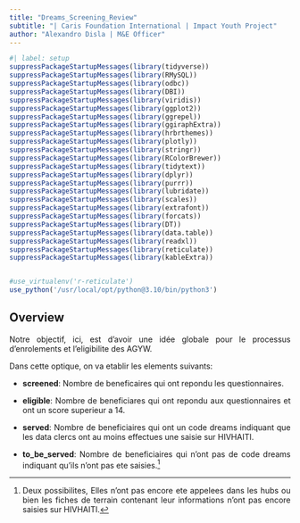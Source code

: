 ```yaml
---
title: "Dreams_Screening_Review"
subtitle: "| Caris Foundation International | Impact Youth Project"
author: "Alexandro Disla | M&E Officer"
---
```


<style>
body{
  text-align: justify
}
</style>

```r
#| label: setup
suppressPackageStartupMessages(library(tidyverse))
suppressPackageStartupMessages(library(RMySQL))
suppressPackageStartupMessages(library(odbc))
suppressPackageStartupMessages(library(DBI))
suppressPackageStartupMessages(library(viridis))
suppressPackageStartupMessages(library(ggplot2))
suppressPackageStartupMessages(library(ggrepel))
suppressPackageStartupMessages(library(ggiraphExtra))
suppressPackageStartupMessages(library(hrbrthemes))
suppressPackageStartupMessages(library(plotly))
suppressPackageStartupMessages(library(stringr))
suppressPackageStartupMessages(library(RColorBrewer))
suppressPackageStartupMessages(library(tidytext))
suppressPackageStartupMessages(library(dplyr))
suppressPackageStartupMessages(library(purrr))
suppressPackageStartupMessages(library(lubridate))
suppressPackageStartupMessages(library(scales))
suppressPackageStartupMessages(library(extrafont))
suppressPackageStartupMessages(library(forcats))
suppressPackageStartupMessages(library(DT))
suppressPackageStartupMessages(library(data.table))
suppressPackageStartupMessages(library(readxl))
suppressPackageStartupMessages(library(reticulate))
suppressPackageStartupMessages(library(kableExtra))


#use_virtualenv('r-reticulate')
use_python('/usr/local/opt/python@3.10/bin/python3')

```







## Overview

Notre objectif, ici, est d'avoir une idée globale pour le processus d'enrolements et l'eligibilite des AGYW.

Dans cette optique, on va etablir les elements suivants:

- **screened**: Nombre de beneficaires qui ont repondu les questionnaires.

- **eligible**: Nombre de beneficiares qui ont repondu aux questionnaires et ont un score superieur a 14.

- **served**: Nombre de beneficiaires qui ont un code dreams indiquant que les data clercs ont au moins effectues une saisie sur HIVHAITI.

- **to_be_served**: Nombre de beneficiaires qui n'ont pas de code dreams indiquant qu'ils n'ont pas ete saisies.^[
  Deux possibilites, Elles n'ont pas encore ete appelees dans les hubs ou bien les fiches de terrain contenant leur informations n'ont pas encore saisies sur HIVHAITI.
]
